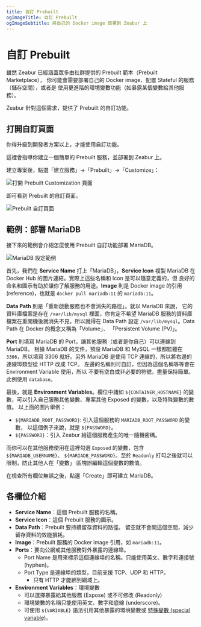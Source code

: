 ```yaml
---
title: 自訂 Prebuilt
ogImageTitle: 自訂 Prebuilt
ogImageSubtitle: 將自己的 Docker image 部署到 Zeabur 上
---
```



# 自訂 Prebuilt

雖然 Zeabur 已經涵蓋眾多由社群提供的 Prebuilt 範本（Prebuilt Marketplace），
你可能會需要部署自己的 Docker image、配置 Stateful 的服務（儲存空間），或者是
使用更進階的環境變數功能（如暴露某個變數給其他服務）。

Zeabur 針對這個需求，提供了 Prebuilt 的自訂功能。

## 打開自訂頁面

<Callout>
    你得升級到開發者方案以上，才能使用自訂功能。
</Callout>

這裡會指導你建立一個簡單的 Prebuilt 服務，並部署到 Zeabur 上。

建立專案後，點選「建立服務」→「Prebuilt」→「Customize」：

![打開 Prebuilt Customization 頁面](/deploy/customize-prebuilt/open-customize.png)

即可看到 Prebuilt 的自訂頁面。

![Prebuilt 自訂頁面](/deploy/customize-prebuilt/prebuilt-config-page.png)

## 範例：部署 MariaDB

接下來的範例會介紹怎麼使用 Prebuilt 自訂功能部署 MariaDB。

![MariaDB 設定範例](/deploy/customize-prebuilt/mariadb-config-example.png)

首先，我們在 **Service Name** 打上「MariaDB」，**Service Icon** 複製 MariaDB
在 Docker Hub 的圖片連結。實際上這些名稱和 Icon 是可以隨意定義的，但
良好的命名和圖示有助於讓你了解服務的用途。**Image** 則是 Docker image 的引用
(reference)，也就是 `docker pull mariadb:11` 的 `mariadb:11`。

**Data Path** 則是「重新啟動服務也不會消失的路徑」。就以 MariaDB 來說，
它的資料庫檔案是存在 `/var/lib/mysql` 裡面，你肯定不希望 MariaDB
服務的資料庫檔案在重開機後就消失不見，所以就得在 Data Path 設定
`/var/lib/mysql`。Data Path 在 Docker 的概念又稱為「Volume」、
「Persistent Volume (PV)」。

**Port** 則填寫 MariaDB 的 Port，讓其他服務（或者是你自己）可以連線到 MariaDB。
根據 MariaDB 的文件，預設 MariaDB 和 MySQL 一樣都監聽在 `3306`，所以填寫 3306
就好。另外 MariaDB 是使用 TCP 連線的，所以將右邊的連線埠類型從 HTTP 改成 TCP。
左邊的名稱則可自訂，但因為這個名稱等等會在 Environment Variable 使用，所以
不要有空白或非必要的符號，盡量保持簡單。此例使用 `database`。

最後，就是 **Environment Variables**。欄位中諸如 `${CONTAINER_HOSTNAME}`
的變數，可以引入自己服務其他變數、專案其他 Exposed 的變數，以及特殊變數的數值。
以上面的圖片舉例：

- `${MARIADB_ROOT_PASSWORD}`: 引入這個服務的 `MARIADB_ROOT_PASSWORD` 的變數，
  以這個例子來說，就是 `${PASSWORD}`。
- `${PASSWORD}`：引入 Zeabur 給這個服務產生的唯一隨機密碼。

而你可以在其他服務使用在這裡勾選 `Exposed` 的變數，包含 `${MARIADB_USERNAME}`、
`${MARIADB_PASSWORD}`。至於 `Readonly` 打勾之後就可以限制，防止其他人在「變數」
區塊誤編輯這個變數的數值。

在檢查所有欄位無誤之後，點選「Create」即可建立 MariaDB。

## 各欄位介紹

- **Service Name**：這個 Prebuilt 服務的名稱。
- **Service Icon**：這個 Prebuilt 服務的圖示。
- **Data Path**：Prebuilt 要持續留存資料的路徑。
  留空就不會開這個空間，減少留存資料的效能損耗。
- **Image**：Prebuilt 服務的 Docker image 引用，如 `mariadb:11`。
- **Ports**：要向公網或其他服務對外暴露的連線埠。
    - Port Name 是用來標示這個連線埠的名稱。只能使用英文、數字和連接號 (hyphen)。
    - Port Type 是連線埠的類型，目前支援 TCP、UDP 和 HTTP。
        - 只有 HTTP 才能綁到網域上。
- **Environment Variables**：環境變數
    - 可以選擇暴露給其他服務 (Expose) 或不可修改 (Readonly)
    - 環境變數的名稱只能使用英文、數字和底線 (underscore)。
    - 可使用 `${VARIABLE}` 語法引用其他暴露的環境變數或 [特殊變數 (special variable)](./special-variables)。
